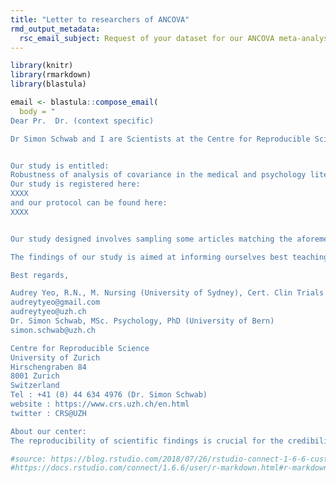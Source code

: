 ```yaml
---
title: "Letter to researchers of ANCOVA"
rmd_output_metadata:
  rsc_email_subject: Request of your dataset for our ANCOVA meta-analysis
---
```


```r
library(knitr)
library(rmarkdown)
library(blastula)
```

```r
email <- blastula::compose_email(
  body = "
Dear Pr.  Dr. (context specific)

Dr Simon Schwab and I are Scientists at the Centre for Reproducible Science, University of Zurich, Switzerland. We are interested in re-analyzing the primary outcomes of all the trials that have been used Analysis of Covariance (ANCOVA) by highly ranked journals and in the fields of medicine, psychiatry, psychology and neuroscience. We want to understand how ANCOVA is used by these fields.


Our study is entitled:
Robustness of analysis of covariance in the medical and psychology literature: A meta-research study
Our study is registered here: 
XXXX
and our protocol can be found here:
XXXX


Our study designed involves sampling some articles matching the aforementioned criteria. Your study entitled ‘XXXX’ recently published in ‘XXXX” is one such study we had sampled. I would greatly appreciate if you can share with us the data from this study and exact which are your Dependant variables, Independent Variables and Covariates. To make this a productive process, we would additionally appreciate any analysis code that might be relevant to your ANCOVA analyses such that if different estimates are obtained on our end, so we can properly understand yours with minimal effort on your part as possible.

The findings of our study is aimed at informing ourselves best teaching and statistical practices in these important fields. More information of our centre is mentioned below. We thank you for your assistance in advance. Please reach out to us if you have any questions and we would be happy to elaborate more on the purpose of our study.  

Best regards,

Audrey Yeo, R.N., M. Nursing (University of Sydney), Cert. Clin Trials Practice, MSc. Biostatistics candidate (University of Zurich)
audreytyeo@gmail.com
audreytyeo@uzh.ch
Dr. Simon Schwab, MSc. Psychology, PhD (University of Bern)
simon.schwab@uzh.ch

Centre for Reproducible Science
University of Zurich
Hirschengraben 84
8001 Zurich
Switzerland
Tel : +41 (0) 44 634 4976 (Dr. Simon Schwab)
website : https://www.crs.uzh.ch/en.html
twitter : CRS@UZH

About our center:
The reproducibility of scientific findings is crucial for the credibility of empirical research. The objective of the Center for Reproducible Science (CRS) is to train the next generation of researchers. With the development of novel methodology related to reproducibility and replicability, the center will improve the efficiency of scientific investigation using meta-science. The CRS is an approved Center of Competence of the University of Zurich. " )


```



```r
#source: https://blog.rstudio.com/2018/07/26/rstudio-connect-1-6-6-custom-emails/
#https://docs.rstudio.com/connect/1.6.6/user/r-markdown.html#r-markdown-email-body
```

